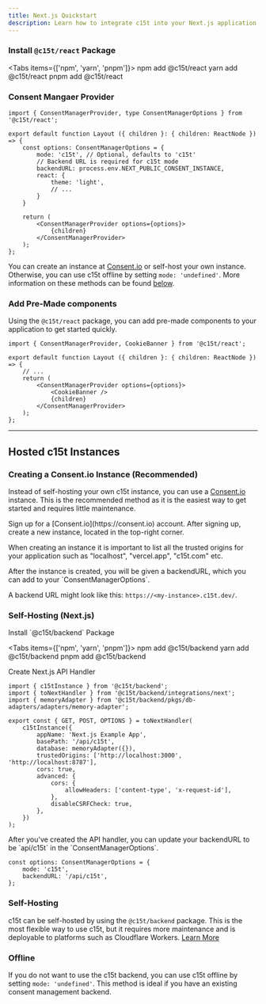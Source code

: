 ```yaml
---
title: Next.js Quickstart
description: Learn how to integrate c15t into your Next.js application with this step-by-step guide. We'll cover installation, configuration, and basic usage.
---
```

<Steps>
<Step>
 
### Install `@c15t/react` Package
 
<Tabs items={['npm', 'yarn', 'pnpm']}>
	<Tab value="npm">npm add @c15t/react</Tab>
	<Tab value="yarn">yarn add @c15t/react</Tab>
	<Tab value="pnpm">pnpm add @c15t/react</Tab>
</Tabs>
 
</Step>
 
<Step>
 
### Consent Mangaer Provider

```tsx title="app/layout.tsx"
import { ConsentManagerProvider, type ConsentManagerOptions } from '@c15t/react';

export default function Layout ({ children }: { children: ReactNode }) => {
	const options: ConsentManagerOptions = {
	 	mode: 'c15t', // Optional, defaults to 'c15t'
		// Backend URL is required for c15t mode
		backendURL: process.env.NEXT_PUBLIC_CONSENT_INSTANCE,
		react: {
			theme: 'light',
			// ...
		}
	}

	return (
		<ConsentManagerProvider options={options}>
			{children}
		</ConsentManagerProvider>
	);
};
```

You can create an instance at [Consent.io](https://consent.io) or self-host your own instance. Otherwise, you can use c15t offline by setting `mode: 'undefined'`. More information on these methods can be found [below](#hosted-c15t-instances). 


</Step>

<Step>

### Add Pre-Made components

Using the `@c15t/react` package, you can add pre-made components to your application to get started quickly.

```tsx title="app/layout.tsx"
import { ConsentManagerProvider, CookieBanner } from '@c15t/react';

export default function Layout ({ children }: { children: ReactNode }) => {
	// ...
	return (
		<ConsentManagerProvider options={options}>
			<CookieBanner />
			{children}
		</ConsentManagerProvider>
	);
};
```

</Step>

</Steps>

--- 

## Hosted c15t Instances

### Creating a Consent.io Instance (Recommended)

Instead of self-hosting your own c15t instance, you can use a [Consent.io](https://consent.io) instance. This is the recommended method as it is the easiest way to get started and requires little maintenance.

<Steps>

<Step>
Sign up for a [Consent.io](https://consent.io) account.
</Step>

<Step>
After signing up, create a new instance, located in the top-right corner.

When creating an instance it is important to list all the trusted origins for your application such as "localhost", "vercel.app", "c15t.com" etc.

</Step>

<Step>
After the instance is created, you will be given a backendURL, which you can add to your `ConsentManagerOptions`.


A backend URL might look like this: `https://<my-instance>.c15t.dev/`.
</Step>

</Steps>

### Self-Hosting (Next.js)

<Steps>

<Step>
Install `@c15t/backend` Package
 
<Tabs items={['npm', 'yarn', 'pnpm']}>
	<Tab value="npm">npm add @c15t/backend</Tab>
	<Tab value="yarn">yarn add @c15t/backend</Tab>
	<Tab value="pnpm">pnpm add @c15t/backend</Tab>
</Tabs>
</Step>

<Step>

Create Next.js API Handler

```tsx title="app/api/c15t/[...all].ts"
import { c15tInstance } from '@c15t/backend';
import { toNextHandler } from '@c15t/backend/integrations/next';
import { memoryAdapter } from '@c15t/backend/pkgs/db-adapters/adapters/memory-adapter';

export const { GET, POST, OPTIONS } = toNextHandler(
	c15tInstance({
		appName: 'Next.js Example App',
		basePath: '/api/c15t',
		database: memoryAdapter({}),
		trustedOrigins: ['http://localhost:3000', 'http://localhost:8787'],
		cors: true,
		advanced: {
			cors: {
				allowHeaders: ['content-type', 'x-request-id'],
			},
			disableCSRFCheck: true,
		},
	})
);
```

</Step>

<Step>
After you've created the API handler, you can update your backendURL to be `api/c15t` in the `ConsentManagerOptions`.

```tsx title="app/layout.tsx"
const options: ConsentManagerOptions = {
	mode: 'c15t',
	backendURL: '/api/c15t',
};
```

</Step>

</Steps>

### Self-Hosting

c15t can be self-hosted by using the `@c15t/backend` package. This is the most flexible way to use c15t, but it requires more maintenance and is deployable to platforms such as Cloudflare Workers. [Learn More](/backend)

### Offline

If you do not want to use the c15t backend, you can use c15t offline by setting `mode: 'undefined'`. This method is ideal if you have an existing consent management backend. 
